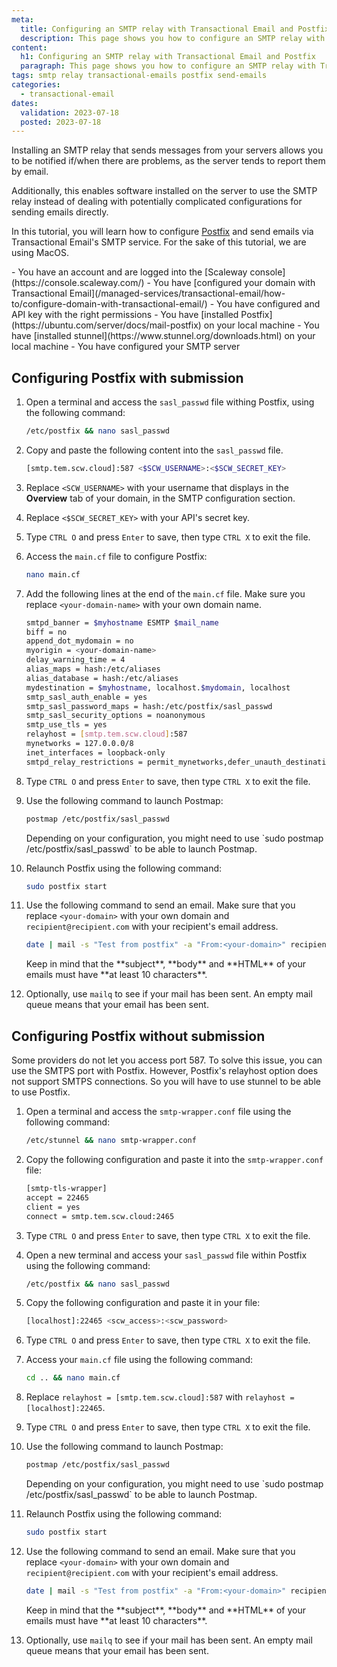 ```yaml
---
meta:
  title: Configuring an SMTP relay with Transactional Email and Postfix
  description: This page shows you how to configure an SMTP relay with Transactional Email and Postfix
content:
  h1: Configuring an SMTP relay with Transactional Email and Postfix
  paragraph: This page shows you how to configure an SMTP relay with Transactional Email and Postfix
tags: smtp relay transactional-emails postfix send-emails
categories:
  - transactional-email
dates:
  validation: 2023-07-18
  posted: 2023-07-18
---
```



Installing an SMTP relay that sends messages from your servers allows you to be notified if/when there are problems, as the server tends to report them by email.

Additionally, this enables software installed on the server to use the SMTP relay instead of dealing with potentially complicated configurations for sending emails directly.


In this tutorial, you will learn how to configure [Postfix](https://en.wikipedia.org/wiki/Postfix_(software)) and send emails via Transactional Email's SMTP service. For the sake of this tutorial, we are using MacOS.

<Macro id="iam-requirements" />
 
<Message type="requirement">
  - You have an account and are logged into the [Scaleway console](https://console.scaleway.com/)
  - You have [configured your domain with Transactional Email](/managed-services/transactional-email/how-to/configure-domain-with-transactional-email/)
  - You have configured and API key with the right permissions
  - You have [installed Postfix](https://ubuntu.com/server/docs/mail-postfix) on your local machine
  - You have [installed stunnel](https://www.stunnel.org/downloads.html) on your local machine
  - You have configured your SMTP server
</Message>

## Configuring Postfix with submission

1. Open a terminal and access the `sasl_passwd` file withing Postfix, using the following command:

    ```bash
    /etc/postfix && nano sasl_passwd
    ```
2. Copy and paste the following content into the `sasl_passwd` file.

    ```bash
    [smtp.tem.scw.cloud]:587 <$SCW_USERNAME>:<$SCW_SECRET_KEY>
    ```
3. Replace `<SCW_USERNAME>` with your username that displays in the **Overview** tab of your domain, in the SMTP configuration section.
4. Replace `<$SCW_SECRET_KEY>` with your API's secret key.
5. Type `CTRL O` and press `Enter` to save, then type `CTRL X` to exit the file.
6. Access the `main.cf` file to configure Postfix:
    ```bash
    nano main.cf
    ```
7. Add the following lines at the end of the `main.cf` file. Make sure you replace `<your-domain-name>` with your own domain name.

    ```bash
    smtpd_banner = $myhostname ESMTP $mail_name
    biff = no
    append_dot_mydomain = no
    myorigin = <your-domain-name>
    delay_warning_time = 4
    alias_maps = hash:/etc/aliases
    alias_database = hash:/etc/aliases
    mydestination = $myhostname, localhost.$mydomain, localhost
    smtp_sasl_auth_enable = yes
    smtp_sasl_password_maps = hash:/etc/postfix/sasl_passwd
    smtp_sasl_security_options = noanonymous
    smtp_use_tls = yes
    relayhost = [smtp.tem.scw.cloud]:587
    mynetworks = 127.0.0.0/8
    inet_interfaces = loopback-only
    smtpd_relay_restrictions = permit_mynetworks,defer_unauth_destination,reject
    ```
8. Type `CTRL O` and press `Enter` to save, then type `CTRL X` to exit the file.
9. Use the following command to launch Postmap:
    ```bash
    postmap /etc/postfix/sasl_passwd
    ```
    <Message type="tip">
     Depending on your configuration, you might need to use `sudo postmap /etc/postfix/sasl_passwd` to be able to launch Postmap.
    </Message>
10. Relaunch Postfix using the following command:
    ```bash
    sudo postfix start
    ```
11. Use the following command to send an email. Make sure that you replace `<your-domain>` with your own domain and `recipient@recipient.com` with your recipient's email address.
    ```bash
    date | mail -s "Test from postfix" -a "From:<your-domain>" recipient@recipient.com
    ```

    <Message type="important">
    Keep in mind that the **subject**, **body** and **HTML** of your emails must have **at least 10 characters**.
    </Message>
12. Optionally, use `mailq` to see if your mail has been sent. An empty mail queue means that your email has been sent.

## Configuring Postfix without submission

Some providers do not let you access port 587. To solve this issue, you can use the SMTPS port with Postfix. However, Postfix's relayhost option does not support SMTPS connections. So you will have to use stunnel to be able to use Postfix.

1. Open a terminal and access the `smtp-wrapper.conf` file using the following command:
    ```bash
    /etc/stunnel && nano smtp-wrapper.conf
    ```
2. Copy the following configuration and paste it into the `smtp-wrapper.conf` file:
    ```bash
    [smtp-tls-wrapper]
    accept = 22465
    client = yes
    connect = smtp.tem.scw.cloud:2465
    ```
3. Type `CTRL O` and press `Enter` to save, then type `CTRL X` to exit the file.
4. Open a new terminal and access your `sasl_passwd` file within Postfix using the following command:
    ```bash
    /etc/postfix && nano sasl_passwd
    ```
5. Copy the following configuration and paste it in your file:
    ```bash
    [localhost]:22465 <scw_access>:<scw_password>
    ```
6. Type `CTRL O` and press `Enter` to save, then type `CTRL X` to exit the file.
7. Access your `main.cf` file using the following command:
    ```bash
    cd .. && nano main.cf
    ```
8. Replace `relayhost = [smtp.tem.scw.cloud]:587` with `relayhost = [localhost]:22465`.
9. Type `CTRL O` and press `Enter` to save, then type `CTRL X` to exit the file.
10. Use the following command to launch Postmap:
    ```bash
    postmap /etc/postfix/sasl_passwd
    ```
    <Message type="tip">
     Depending on your configuration, you might need to use `sudo postmap /etc/postfix/sasl_passwd` to be able to launch Postmap.
    </Message>
11. Relaunch Postfix using the following command:
    ```bash
    sudo postfix start
    ```
12. Use the following command to send an email. Make sure that you replace `<your-domain>` with your own domain and `recipient@recipient.com` with your recipient's email address.
    ```bash
    date | mail -s "Test from postfix" -a "From:<your-domain>" recipient@recipient.com
    ```

    <Message type="important">
    Keep in mind that the **subject**, **body** and **HTML** of your emails must have **at least 10 characters**.
    </Message>
13. Optionally, use `mailq` to see if your mail has been sent. An empty mail queue means that your email has been sent.
